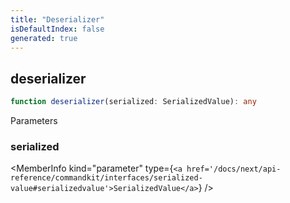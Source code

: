 ```yaml
---
title: "Deserializer"
isDefaultIndex: false
generated: true
---
```



<!-- This file was generated from the CommandKit source. Do not modify. Instead, re-run the "docgen" script -->


## deserializer

<GenerationInfo sourceFile="packages/commandkit/src/kv/serde.ts" sourceLine="68" packageName="commandkit" />



```ts title="Signature"
function deserializer(serialized: SerializedValue): any
```
Parameters

### serialized

<MemberInfo kind="parameter" type={`<a href='/docs/next/api-reference/commandkit/interfaces/serialized-value#serializedvalue'>SerializedValue</a>`} />

